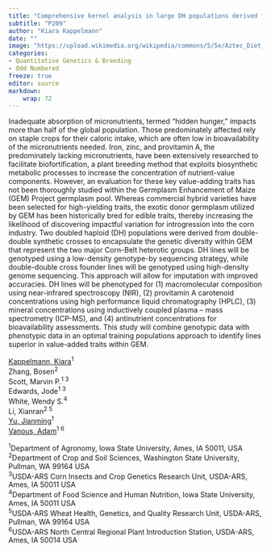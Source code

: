 ```yaml
---
title: "Comprehensive kernel analysis in large DH populations derived from intercrossing germplasm enhancement of maize lines"
subtitle: "P209"
author: "Kiara Kappelmann"
date: ""
image: "https://upload.wikimedia.org/wikipedia/commons/5/5e/Aztec_Diet_Basket_of_Corn_%289755332575%29.jpg"
categories: 
- Quantitative Genetics & Breeding
- Odd Numbered
freeze: true
editor: source
markdown: 
    wrap: 72
---
```


Inadequate absorption of micronutrients, termed “hidden hunger,” impacts more than half of the global population. Those predominately affected rely on staple crops for their caloric intake, which are often low in bioavailability of the micronutrients needed. Iron, zinc, and provitamin A, the predominately lacking micronutrients, have been extensively researched to facilitate biofortification, a plant breeding method that exploits biosynthetic metabolic processes to increase the concentration of nutrient-value components. However, an evaluation for these key value-adding traits has not been thoroughly studied within the Germplasm Enhancement of Maize (GEM) Project germplasm pool. Whereas commercial hybrid varieties have been selected for high-yielding traits, the exotic donor germplasm utilized by GEM has been historically bred for edible traits, thereby increasing the likelihood of discovering impactful variation for introgression into the corn industry. Two doubled haploid (DH) populations were derived from double-double synthetic crosses to encapsulate the genetic diversity within GEM that represent the two major Corn-Belt heterotic groups. DH lines will be genotyped using a low-density genotype-by sequencing strategy, while double-double cross founder lines will be genotyped using high-density genome sequencing. This approach will allow for imputation with improved accuracies. DH lines will be phenotyped for (1) macromolecular composition using near-infrared spectroscopy (NIR), (2) provitamin A carotenoid concentrations using high performance liquid chromatography (HPLC), (3) mineral concentrations using inductively coupled plasma – mass spectrometry (ICP-MS), and (4) antinutrient concentrations for bioavailability assessments. This study will combine genotypic data with phenotypic data in an optimal training populations approach to identify lines superior in value-added traits within GEM.

<a href='mailto:kiarak@iastate.edu'>Kappelmann, Kiara</a><sup>1</sup><br>Zhang, Bosen<sup>2</sup><br>Scott, Marvin P.<sup>1 3</sup><br>Edwards, Jode<sup>1 3</sup><br>White, Wendy S.<sup>4</sup><br>Li, Xianran<sup>2 5</sup><br><a href='mailto:jmyu@iastate.edu'>Yu, Jianming</a><sup>1</sup><br><a href='mailto:adam.vanous@usda.gov'>Vanous, Adam</a><sup>1 6</sup><br>

<sup>1</sup>Department of Agronomy, Iowa State University, Ames, IA 50011, USA<br><sup>2</sup>Department of Crop and Soil Sciences, Washington State University, Pullman, WA 99164 USA<br><sup>3</sup>USDA-ARS Corn Insects and Crop Genetics Research Unit, USDA-ARS, Ames, IA 50011 USA<br><sup>4</sup>Department of Food Science and Human Nutrition, Iowa State University, Ames, IA 50011 USA<br><sup>5</sup>USDA-ARS Wheat Health, Genetics, and Quality Research Unit, USDA-ARS, Pullman, WA 99164 USA<br><sup>6</sup>USDA-ARS North Central Regional Plant Introduction Station, USDA-ARS, Ames, IA 50014 USA<br>